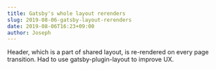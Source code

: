 ```yaml
---
title: Gatsby's whole layout rerenders
slug: 2019-08-06-gatsby-layout-rerenders
date: 2019-08-06T16:23+09:00
author: Joseph
---
```


Header, which is a part of shared layout, is re-rendered on every page
transition. Had to use gatsby-plugin-layout to improve UX.
